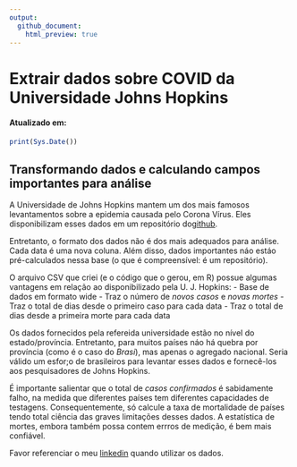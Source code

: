 ```yaml
---
output:
  github_document:
    html_preview: true
---
```


<!-- README.md is generated from README.Rmd. Please edit that file -->

# Extrair dados sobre COVID da Universidade Johns Hopkins
#### Atualizado em:
```r
print(Sys.Date())
```

## Transformando dados e calculando campos importantes para análise
A Universidade de Johns Hopkins mantem um dos mais famosos levantamentos sobre a epidemia causada pelo Corona Vírus. Eles disponibilizam esses dados em um repositório do[github](https://github.com/CSSEGISandData/COVID-19).

Entretanto, o formato dos dados não é dos mais adequados para análise. Cada data é uma nova coluna. Além disso, dados importantes náo estáo pré-calculados nessa base (o que é compreensível: é um repositório). 

O arquivo CSV que criei (e o código que o gerou, em R) possue algumas vantagens em relação ao disponibilizado pela U. J. Hopkins:
- Base de dados em formato wide
- Traz o número de *novos casos* e *novas mortes*
- Traz o total de dias desde o primeiro caso para cada data
- Traz o total de dias desde a primeira morte para cada data

Os dados fornecidos pela refereida universidade estão no nível do estado/província. Entretanto, para muitos países náo há quebra por província (como é o caso do *Brasi*), mas apenas o agregado nacional. Seria válido um esfor;o de brasileiros para levantar esses dados e fornecê-los aos pesquisadores de Johns Hopkins. 

É importante salientar que o total de *casos confirmados* é sabidamente falho, na medida que diferentes países tem diferentes capacidades de testagens. Consequentemente, só calcule a taxa de mortalidade de países tendo total ciência das graves limitações desses dados. A estatística de mortes, embora também possa contem errros de medição, é bem mais confiável. 

Favor referenciar o meu [linkedin](https://www.linkedin.com/in/saulo-said-b43356a1/) quando utilizar os dados.
